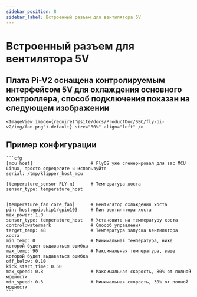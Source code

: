 ```yaml
---
sidebar_position: 8
sidebar_label: Встроенный разъем для вентилятора 5V
---
```




# Встроенный разъем для вентилятора 5V

## Плата Pi-V2 оснащена контролируемым интерфейсом 5V для охлаждения основного контроллера, способ подключения показан на следующем изображении
    <ImageView image={require('@site/docs/ProductDoc/SBC/fly-pi-v2/img/fan.png').default} size="80%" align="left" />


## Пример конфигурации

    ```cfg
    [mcu host]                      # FlyOS уже сгенерировал для вас MCU Linux, просто определите и используйте
    serial: /tmp/klipper_host_mcu 

    [temperature_sensor FLY-π]      # Температура хоста
    sensor_type: temperature_host


    [temperature_fan core_fan]      # Вентилятор охлаждения хоста
    pin: host:gpiochip1/gpio103     # Пин вентилятора хоста
    max_power: 1.0
    sensor_type: temperature_host   # Установите на температуру хоста
    control:watermark               # Способ управления
    target_temp: 48                 # Температура запуска вентилятора хоста
    min_temp: 0                     # Минимальная температура, ниже которой будет выдаваться ошибка
    max_temp: 90                    # Максимальная температура, выше которой будет выдаваться ошибка
    off_below: 0.10
    kick_start_time: 0.50
    max_speed: 0.8                  # Максимальная скорость, 80% от полной мощности
    min_speed: 0.3                  # Минимальная скорость, 30% от полной мощности
    ```